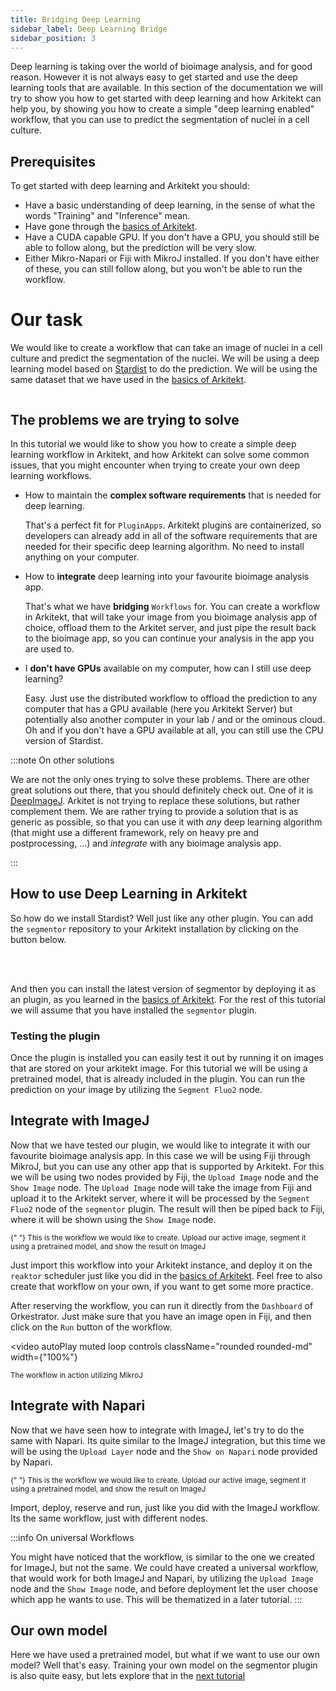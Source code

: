 ```yaml
---
title: Bridging Deep Learning
sidebar_label: Deep Learning Bridge
sidebar_position: 3
---
```



Deep learning is taking over the world of bioimage analysis, and for good reason. However it is not always easy to get started and use
the deep learning tools that are available.
In this section of the documentation we will try to show you how to get started with deep learning and how Arkitekt can help you,
by showing you how to create a simple "deep learning enabled" workflow, that you can use to predict the segmentation of nuclei in a cell culture.

## Prerequisites

To get started with deep learning and Arkitekt you should:

- Have a basic understanding of deep learning, in the sense of what the words "Training" and "Inference" mean.
- Have gone through the [basics of Arkitekt](/docs/introduction/first_steps).
- Have a CUDA capable GPU. If you don't have a GPU, you should still be able to follow along, but the prediction
  will be very slow.
- Either Mikro-Napari or Fiji with MikroJ installed. If you don't have either of these, you can still follow along, but you won't be able to run the workflow.

# Our task

We would like to create a workflow that can take an image of nuclei in a cell culture and predict the segmentation of the nuclei.
We will be using a deep learning model based on [Stardist](https://github.com/stardist/stardist) to do the prediction.
We will be using the same dataset that we have used in the [basics of Arkitekt](/docs/introduction/first_steps).

<Image img={thumbnail} />

## The problems we are trying to solve

In this tutorial we would like to show you how to create a simple deep learning workflow in Arkitekt, and how Arkitekt can solve some common issues,
that you might encounter when trying to create your own deep learning workflows.

- How to maintain the **complex software requirements** that is needed for deep learning.

  That's a perfect fit for `PluginApps`. Arkitekt plugins are containerized, so developers can already add in
  all of the software requirements that are needed for their specific deep learning algorithm. No need to install anything on your computer.

- How to **integrate** deep learning into your favourite bioimage analysis app.

  That's what we have **bridging** `Workflows` for. You can create a workflow in Arkitekt, that will take your image from you
  bioimage analysis app of choice, offload them to the Arkitet server, and just pipe the result back to the bioimage app, so you can continue your analysis
  in the app you are used to.

- I **don't have GPUs** available on my computer, how can I still use deep learning?

  Easy. Just use the distributed workflow to offload the prediction to any computer that has a GPU available (here you Arkitekt Server) but potentially
  also another computer in your lab / and or the ominous cloud. Oh and if you don't have a GPU available at all, you can still use the CPU version of Stardist.

:::note On other solutions

We are not the only ones trying to solve these problems. There are other great solutions out there, that you should definitely check out. One of it is [DeepImageJ](https://deepimagej.github.io).
Arkitet is not trying to replace these solutions, but rather complement them. We are rather trying to provide a solution that is as generic as possible, so that you can use it with _any_ deep learning algorithm
(that might use a different framework, rely on heavy pre and postprocessing, ...) and _integrate_ with any bioimage analysis app.

:::

## How to use Deep Learning in Arkitekt

So how do we install Stardist? Well just like any other plugin. You can add the `segmentor` repository to your Arkitekt installation by clicking on the button below.

<InstallRepoButton repo="segmentor" user="jhnnsrs" branch="master" />
<br />
<br />

And then you can install the latest version of segmentor by deploying it as an plugin, as you learned in the [basics of Arkitekt](/docs/introduction/first_steps/first_tool#installing-our-first-app).
For the rest of this tutorial we will assume that you have installed the `segmentor` plugin.

### Testing the plugin

Once the plugin is installed you can easily test it out by running it on images that are stored on your arkitekt image. For this tutorial we will be using a pretrained model, that is already included in the plugin.
You can run the prediction on your image by utilizing the `Segment Fluo2` node.

## Integrate with ImageJ

Now that we have tested our plugin, we would like to integrate it with our favourite bioimage analysis app. In this case we will be using Fiji through MikroJ, but you can use any other app that is supported by Arkitekt.
For this we will be using two nodes provided by Fiji, the `Upload Image` node and the `Show Image` node. The `Upload Image` node will take the image from Fiji and upload it to the Arkitekt server,
where it will be processed by the `Segment Fluo2` node of the `segmentor` plugin. The result will then be piped back to Fiji, where it will be shown using the `Show Image` node.

<DisplayWorkflow flow={deepL} />
<div className="text-gray-400 mb-2">
  <small>
    {" "}
    This is the workflow we would like to create. Upload our active image, segment
    it using a pretrained model, and show the result on ImageJ
  </small>
</div>

Just import this workflow into your Arkitekt instance, and deploy it on the `reaktor` scheduler just like you did in the [basics of Arkitekt](/docs/introduction/first_workflows#reserving-a-scheduler).
Feel free to also create that workflow on your own, if you want to get some more practice.

After reserving the workflow, you can run it directly from the `Dashboard` of Orkestrator. Just make sure that you have an image open in Fiji, and then click on the `Run` button of the workflow.

<video
  autoPlay
  muted
  loop
  controls
  className="rounded rounded-md"
  width={"100%"}
>
  <source src={fijiVideo} />
</video>
<div className="text-gray-400 mb-2">
  <small> The workflow in action utilizing MikroJ</small>
</div>

## Integrate with Napari

Now that we have seen how to integrate with ImageJ, let's try to do the same with Napari. Its quite similar to the ImageJ integration, but this time we will be using the `Upload Layer` node and the `Show on Napari` node provided by Napari.

<DisplayWorkflow flow={napariL} />
<div className="text-gray-400 mb-2">
  <small>
    {" "}
    This is the workflow we would like to create. Upload our active image, segment
    it using a pretrained model, and show the result on ImageJ
  </small>
</div>

Import, deploy, reserve and run, just like you did with the ImageJ workflow. Its the same workflow, just with different nodes.

:::info On universal Workflows

You might have noticed that the workflow, is similar to the one we created for ImageJ, but not the same. We could have created a universal workflow, that would work for both ImageJ and Napari, by
utilizing the `Upload Image` node and the `Show Image` node, and before deployment let the user choose which app he wants to use. This will be thematized in a later tutorial.
:::

## Our own model

Here we have used a pretrained model, but what if we want to use our own model? Well that's easy. Training your own model on the segmentor plugin is also quite easy, but lets explore that in the [next tutorial](/docs/introduction/advanced_tutorial/training)
